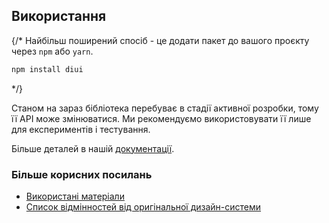 ## Використання

{/*
Найбільш поширений спосіб - це додати пакет до вашого проєкту через `npm` або `yarn`.

```bash
npm install diui
```
*/}

Станом на зараз бібліотека перебуває в стадії активної розробки, тому її API може змінюватися. Ми рекомендуємо використовувати її лише для експериментів і тестування.

Більше деталей в нашій [документації](./docs).

### Більше корисних посилань

- [Використані матеріали](./materials)
- [Список відмінностей від оригінальної дизайн-системи](./diff)
